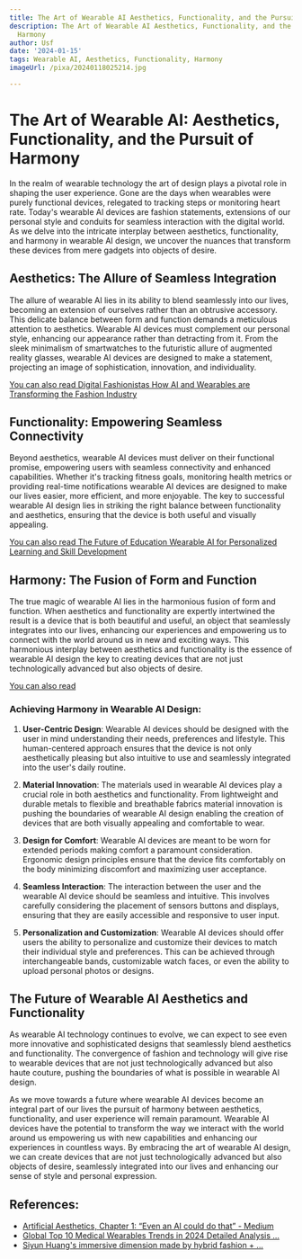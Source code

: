 ```yaml
---
title: The Art of Wearable AI Aesthetics, Functionality, and the Pursuit of Harmony
description: The Art of Wearable AI Aesthetics, Functionality, and the Pursuit of
  Harmony
author: Usf
date: '2024-01-15'
tags: Wearable AI, Aesthetics, Functionality, Harmony
imageUrl: /pixa/20240118025214.jpg

---
```

# The Art of Wearable AI: Aesthetics,  Functionality, and the Pursuit of Harmony

In  the realm of wearable technology the art  of  design plays a pivotal role in shaping the user experience. Gone are the  days when  wearables were purely functional devices, relegated to tracking steps or monitoring heart rate. Today's wearable AI devices are fashion statements, extensions of our personal style and conduits for seamless interaction with the digital world. As  we delve into the intricate interplay  between aesthetics, functionality, and harmony in wearable AI  design, we uncover the nuances that transform these devices from mere gadgets into objects of desire.

## Aesthetics: The Allure  of Seamless Integration

The allure of wearable AI lies in its ability to blend  seamlessly into our lives, becoming  an extension of ourselves rather than an obtrusive accessory. This delicate balance between form and function demands a meticulous attention to aesthetics. Wearable AI devices must complement our personal style, enhancing our appearance rather than detracting from it. From the sleek minimalism of smartwatches to the futuristic allure of augmented reality glasses, wearable  AI devices are  designed to make  a statement,  projecting an image of sophistication, innovation, and individuality.

[You can also  read Digital Fashionistas How AI and Wearables are Transforming  the Fashion Industry](Digital%20Fashionistas%20How%20AI%20and%20Wearables%20are%20Transforming%20the%20Fashion%20Industry)


##  Functionality: Empowering Seamless Connectivity

Beyond aesthetics, wearable AI devices must deliver on their functional promise, empowering  users with seamless connectivity and enhanced capabilities. Whether it's tracking fitness goals, monitoring health metrics or providing real-time  notifications wearable AI devices are designed to make our lives easier,  more efficient, and more enjoyable. The key to successful  wearable AI design lies in striking the  right  balance between functionality and aesthetics, ensuring that the device is both useful and  visually appealing.

[You can also read The Future of Education Wearable  AI for Personalized Learning and Skill Development](The%20Future%20of%20Education%20Wearable%20AI%20for%20Personalized%20Learning%20and%20Skill%20Development)


## Harmony: The Fusion of Form and Function

The true magic of wearable AI lies in the harmonious fusion  of form and function.  When aesthetics and  functionality are expertly intertwined  the result is a device that is both beautiful and useful, an object that seamlessly integrates into our lives, enhancing our experiences and empowering us to  connect with the world around us  in new and exciting ways. This harmonious interplay between aesthetics and  functionality is the essence of wearable AI design the key to creating devices that are not  just technologically advanced but  also objects of  desire.

[You can also read ]()


### Achieving Harmony in Wearable AI Design:

1.  **User-Centric Design**: Wearable AI devices should be designed with the  user in  mind understanding their  needs, preferences and lifestyle. This human-centered approach  ensures that the device is not only aesthetically pleasing but  also intuitive to use and seamlessly integrated into the user's daily routine.

2.  **Material Innovation**: The materials used in wearable AI devices play a crucial role in both aesthetics  and functionality. From lightweight and durable metals to flexible and breathable fabrics  material innovation is pushing the boundaries of wearable AI design enabling the creation of devices that are both visually appealing and comfortable to wear.

3. **Design for Comfort**: Wearable AI  devices are  meant to  be worn for extended periods making comfort a paramount  consideration. Ergonomic design principles ensure that the device fits comfortably on the body minimizing discomfort and maximizing  user  acceptance.

4. **Seamless Interaction**: The interaction between the user and the wearable AI device should be seamless and intuitive. This involves carefully  considering the placement of sensors buttons and displays, ensuring that they are easily accessible and responsive to  user input.

5. **Personalization and  Customization**: Wearable AI  devices should offer users the ability to personalize and customize their devices to match their individual style  and  preferences. This can be  achieved through interchangeable bands, customizable watch faces, or even the ability  to upload personal  photos or designs.

## The Future of Wearable AI Aesthetics and Functionality

As wearable  AI technology continues to evolve, we can expect to see  even more innovative and sophisticated designs that seamlessly blend aesthetics and functionality.  The  convergence of fashion and  technology will give rise to wearable devices that are not just technologically  advanced but also haute couture, pushing the  boundaries of  what is possible in wearable AI design.

As we move towards a future where wearable AI devices become an integral part of our lives the pursuit of harmony  between aesthetics, functionality, and user experience will remain paramount. Wearable AI devices have the potential to transform the way  we interact with the world around us empowering us with new capabilities and enhancing our  experiences in countless ways. By embracing the art  of wearable AI design, we can create devices that  are not just technologically  advanced but also  objects of desire, seamlessly  integrated into our lives and enhancing our sense of style and personal expression.

## References:
- [Artificial Aesthetics, Chapter 1: “Even an AI could do that” - Medium](https://medium.com/@manovich/artificial-aesthetics-chapter-1-even-an-ai-could-do-that-b75a6266da03)
- [Global Top 10 Medical Wearables Trends in 2024 Detailed Analysis ...](https://www.linkedin.com/pulse/global-top-10-medical-wearables-trends-2024-detailed-govind-dhaigude)
- [Siyun Huang's immersive dimension made by hybrid fashion + ...](https://red-eye.world/c/siyun-huang-s-immersive-dimension-made-by-hybrid-fashion-wearable-technology)
